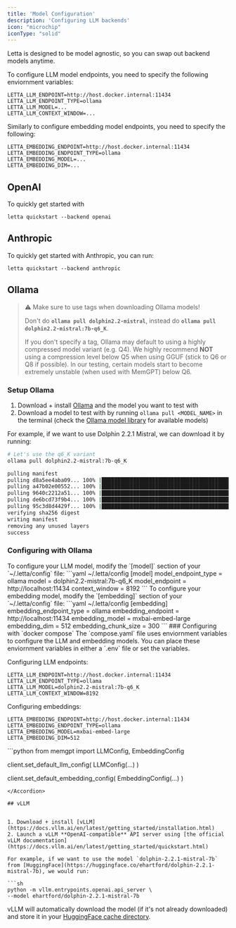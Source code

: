 ```yaml
---
title: 'Model Configuration'
description: 'Configuring LLM backends'
icon: "microchip"
iconType: "solid"
---
```


Letta is designed to be model agnostic, so you can swap out backend models anytime. 

To configure LLM model endpoints, you need to specify the following enviornment variables: 
```
LETTA_LLM_ENDPOINT=http://host.docker.internal:11434
LETTA_LLM_ENDPOINT_TYPE=ollama
LETTA_LLM_MODEL=...
LETTA_LLM_CONTEXT_WINDOW=...
```

Similarly to configure embedding model endpoints, you need to specify the following: 
```
LETTA_EMBEDDING_ENDPOINT=http://host.docker.internal:11434
LETTA_EMBEDDING_ENDPOINT_TYPE=ollama
LETTA_EMBEDDING_MODEL=...
LETTA_EMBEDDING_DIM=...
```
 
## OpenAI 
To quickly get started with 
```
letta quickstart --backend openai
```

## Anthropic 
To quickly get started with Anthropic, you can run: 
```
letta quickstart --backend anthropic
```


## Ollama 
 
> ⚠️ Make sure to use tags when downloading Ollama models!
>
> Don't do **`ollama pull dolphin2.2-mistral`**, instead do **`ollama pull dolphin2.2-mistral:7b-q6_K`**.
>
> If you don't specify a tag, Ollama may default to using a highly compressed model variant (e.g. Q4). We highly recommend **NOT** using a compression level below Q5 when using GGUF (stick to Q6 or Q8 if possible). In our testing, certain models start to become extremely unstable (when used with MemGPT) below Q6.


### Setup Ollama 

1. Download + install [Ollama](https://github.com/jmorganca/ollama) and the model you want to test with
2. Download a model to test with by running `ollama pull <MODEL_NAME>` in the terminal (check the [Ollama model library](https://ollama.ai/library) for available models)

For example, if we want to use Dolphin 2.2.1 Mistral, we can download it by running:

```sh
# Let's use the q6_K variant
ollama pull dolphin2.2-mistral:7b-q6_K
```

```sh
pulling manifest
pulling d8a5ee4aba09... 100% |█████████████████████████████████████████████████████████████████████████| (4.1/4.1 GB, 20 MB/s)
pulling a47b02e00552... 100% |██████████████████████████████████████████████████████████████████████████████| (106/106 B, 77 B/s)
pulling 9640c2212a51... 100% |████████████████████████████████████████████████████████████████████████████████| (41/41 B, 22 B/s)
pulling de6bcd73f9b4... 100% |████████████████████████████████████████████████████████████████████████████████| (58/58 B, 28 B/s)
pulling 95c3d8d4429f... 100% |█████████████████████████████████████████████████████████████████████████████| (455/455 B, 330 B/s)
verifying sha256 digest
writing manifest
removing any unused layers
success
```

### Configuring with Ollama 
<Accordion icon="message-bot" title="CLI (pypi only)">
To configure your LLM model, modify the `[model]` section of your `~/.letta/config` file: 
```yaml ~/.letta/config
[model]
model_endpoint_type = ollama
model = dolphin2.2-mistral:7b-q6_K
model_endpoint = http://localhost:11434
context_window = 8192
```
To configure your embedding model, modify the `[embedding]` section of your `~/.letta/config` file: 
```yaml ~/.letta/config
[embedding]
embedding_endpoint_type = ollama
embedding_endpoint = http://localhost:11434
embedding_model = mxbai-embed-large 
embedding_dim = 512
embedding_chunk_size = 300
```
</Accordion>
<Accordion icon="message-bot" title="Docker Compose">
### Configuring with `docker compose`
The `compose.yaml` file uses enviornment variables to configure the LLM and embedding models. You can place these enviornment variables in either a `.env` file or set the variables. 

Configuring LLM endpoints:  
```
LETTA_LLM_ENDPOINT=http://host.docker.internal:11434
LETTA_LLM_ENDPOINT_TYPE=ollama
LETTA_LLM_MODEL=dolphin2.2-mistral:7b-q6_K
LETTA_LLM_CONTEXT_WINDOW=8192
```

Configuring embeddings: 
```
LETTA_EMBEDDING_ENDPOINT=http://host.docker.internal:11434
LETTA_EMBEDDING_ENDPOINT_TYPE=ollama
LETTA_EMBEDDING_MODEL=mxbai-embed-large
LETTA_EMBEDDING_DIM=512
```
</Accordion>
<Accordion icon="message-bot" title="Python SDK">
```python
from memgpt import LLMConfig, EmbeddingConfig

client.set_default_llm_config(
    LLMConfig(...)
)

client.set_default_embedding_config( 
    EmbeddingConfig(...)
)
```
</Accordion>

## vLLM 


1. Download + install [vLLM](https://docs.vllm.ai/en/latest/getting_started/installation.html)
2. Launch a vLLM **OpenAI-compatible** API server using [the official vLLM documentation](https://docs.vllm.ai/en/latest/getting_started/quickstart.html)

For example, if we want to use the model `dolphin-2.2.1-mistral-7b` from [HuggingFace](https://huggingface.co/ehartford/dolphin-2.2.1-mistral-7b), we would run:

```sh
python -m vllm.entrypoints.openai.api_server \
--model ehartford/dolphin-2.2.1-mistral-7b
```

vLLM will automatically download the model (if it's not already downloaded) and store it in your [HuggingFace cache directory](https://huggingface.co/docs/datasets/cache).
